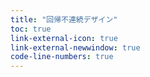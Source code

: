 ```yaml
---
title: "回帰不連続デザイン"
toc: true
link-external-icon: true
link-external-newwindow: true
code-line-numbers: true
---
```


